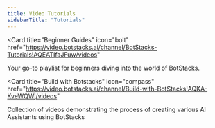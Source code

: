 ```yaml
---
title: Video Tutorials
sidebarTitle: "Tutorials"
---
```


<CardGroup cols={2}>

  <Card 
  title="Beginner Guides" 
  icon="bolt" 
  href="https://video.botstacks.ai/channel/BotStacks-Tutorials!AQEATIfaJFuw/videos"
  >
  Your go-to playlist for beginners diving into the world of BotStacks. 
  </Card>

  <Card 
  title="Build with Botstacks" 
  icon="compass"
  href="https://video.botstacks.ai/channel/Build-with-BotStacks!AQKA-KveWQWj/videos"
  >
  Collection of videos demonstrating the process of creating various AI Assistants using BotStacks
  </Card>
  
</CardGroup>